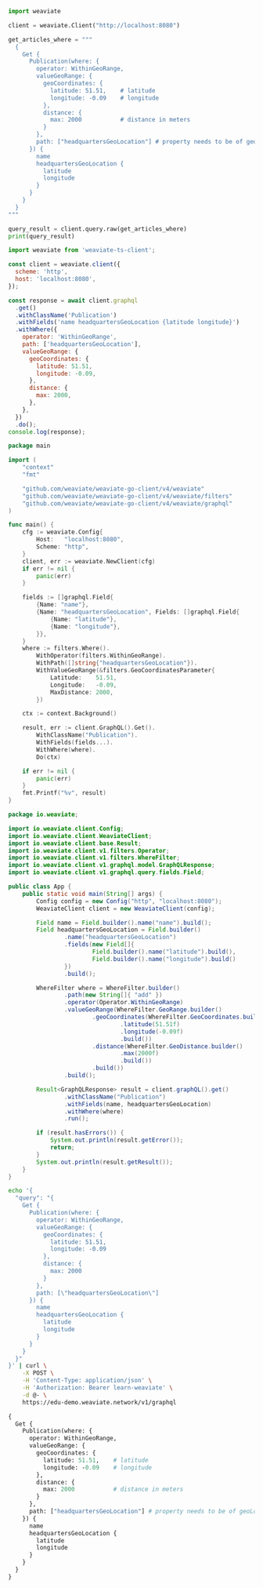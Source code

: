 

<Tabs groupId="languages">
<TabItem value="py" label="Python Client v4">
  <FilteredTextBlock
    text={PyCode}
    startMarker="START FilterByGeoCoordinates"
    endMarker="END FilterByGeoCoordinates"
    language="py"
  />
</TabItem>
<TabItem value="py3" label="Python Client v3">

```python
import weaviate

client = weaviate.Client("http://localhost:8080")

get_articles_where = """
  {
    Get {
      Publication(where: {
        operator: WithinGeoRange,
        valueGeoRange: {
          geoCoordinates: {
            latitude: 51.51,    # latitude
            longitude: -0.09    # longitude
          },
          distance: {
            max: 2000           # distance in meters
          }
        },
        path: ["headquartersGeoLocation"] # property needs to be of geoLocation type.
      }) {
        name
        headquartersGeoLocation {
          latitude
          longitude
        }
      }
    }
  }
"""

query_result = client.query.raw(get_articles_where)
print(query_result)
```

</TabItem>
<TabItem value="js" label="JS/TS Client v2">

```js
import weaviate from 'weaviate-ts-client';

const client = weaviate.client({
  scheme: 'http',
  host: 'localhost:8080',
});

const response = await client.graphql
  .get()
  .withClassName('Publication')
  .withFields('name headquartersGeoLocation {latitude longitude}')
  .withWhere({
    operator: 'WithinGeoRange',
    path: ['headquartersGeoLocation'],
    valueGeoRange: {
      geoCoordinates: {
        latitude: 51.51,
        longitude: -0.09,
      },
      distance: {
        max: 2000,
      },
    },
  })
  .do();
console.log(response);
```

</TabItem>
<TabItem value="go" label="Go">

```go
package main

import (
	"context"
	"fmt"

	"github.com/weaviate/weaviate-go-client/v4/weaviate"
	"github.com/weaviate/weaviate-go-client/v4/weaviate/filters"
	"github.com/weaviate/weaviate-go-client/v4/weaviate/graphql"
)

func main() {
	cfg := weaviate.Config{
		Host:   "localhost:8080",
		Scheme: "http",
	}
	client, err := weaviate.NewClient(cfg)
	if err != nil {
		panic(err)
	}

	fields := []graphql.Field{
		{Name: "name"},
		{Name: "headquartersGeoLocation", Fields: []graphql.Field{
			{Name: "latitude"},
			{Name: "longitude"},
		}},
	}
	where := filters.Where().
		WithOperator(filters.WithinGeoRange).
		WithPath([]string{"headquartersGeoLocation"}).
		WithValueGeoRange(&filters.GeoCoordinatesParameter{
			Latitude:    51.51,
			Longitude:   -0.09,
			MaxDistance: 2000,
		})

	ctx := context.Background()

	result, err := client.GraphQL().Get().
		WithClassName("Publication").
		WithFields(fields...).
		WithWhere(where).
		Do(ctx)

	if err != nil {
		panic(err)
	}
	fmt.Printf("%v", result)
}
```

</TabItem>
<TabItem value="java" label="Java">

```java
package io.weaviate;

import io.weaviate.client.Config;
import io.weaviate.client.WeaviateClient;
import io.weaviate.client.base.Result;
import io.weaviate.client.v1.filters.Operator;
import io.weaviate.client.v1.filters.WhereFilter;
import io.weaviate.client.v1.graphql.model.GraphQLResponse;
import io.weaviate.client.v1.graphql.query.fields.Field;

public class App {
    public static void main(String[] args) {
        Config config = new Config("http", "localhost:8080");
        WeaviateClient client = new WeaviateClient(config);

        Field name = Field.builder().name("name").build();
        Field headquartersGeoLocation = Field.builder()
                .name("headquartersGeoLocation")
                .fields(new Field[]{
                        Field.builder().name("latitude").build(),
                        Field.builder().name("longitude").build()
                })
                .build();

        WhereFilter where = WhereFilter.builder()
                .path(new String[]{ "add" })
                .operator(Operator.WithinGeoRange)
                .valueGeoRange(WhereFilter.GeoRange.builder()
                        .geoCoordinates(WhereFilter.GeoCoordinates.builder()
                                .latitude(51.51f)
                                .longitude(-0.09f)
                                .build())
                        .distance(WhereFilter.GeoDistance.builder()
                                .max(2000f)
                                .build())
                        .build())
                .build();

        Result<GraphQLResponse> result = client.graphQL().get()
                .withClassName("Publication")
                .withFields(name, headquartersGeoLocation)
                .withWhere(where)
                .run();

        if (result.hasErrors()) {
            System.out.println(result.getError());
            return;
        }
        System.out.println(result.getResult());
    }
}
```

</TabItem>
<TabItem value="curl" label="Curl">

```bash
echo '{
  "query": "{
    Get {
      Publication(where: {
        operator: WithinGeoRange,
        valueGeoRange: {
          geoCoordinates: {
            latitude: 51.51,
            longitude: -0.09
          },
          distance: {
            max: 2000
          }
        },
        path: [\"headquartersGeoLocation\"]
      }) {
        name
        headquartersGeoLocation {
          latitude
          longitude
        }
      }
    }
  }"
}' | curl \
    -X POST \
    -H 'Content-Type: application/json' \
    -H 'Authorization: Bearer learn-weaviate' \
    -d @- \
    https://edu-demo.weaviate.network/v1/graphql
```

</TabItem>
<TabItem value="graphql" label="GraphQL">

```graphql
{
  Get {
    Publication(where: {
      operator: WithinGeoRange,
      valueGeoRange: {
        geoCoordinates: {
          latitude: 51.51,    # latitude
          longitude: -0.09    # longitude
        },
        distance: {
          max: 2000           # distance in meters
        }
      },
      path: ["headquartersGeoLocation"] # property needs to be of geoLocation type.
    }) {
      name
      headquartersGeoLocation {
        latitude
        longitude
      }
    }
  }
}
```

</TabItem>
</Tabs>
